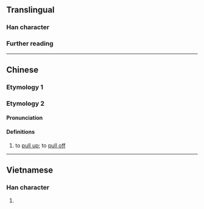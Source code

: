 {{character info/new}}
==Translingual==

===Han character===
{{Han char|rn=64|rad=手|as=07|sn=10|four=57027|canj=QQJL|ids=⿰扌邦}}

===Further reading===
{{Han ref|kx=0431.380|dkj=12103|dj=0781.090|hdz=31865.020|uh=6337}}

----

==Chinese==
===Etymology 1===
{{zh-see|搒|v}}
===Etymology 2===
{{zh-forms}}
{{rfe|zh}}<!--https://www.ixueshu.com/document/e71503e08b060ba7318947a18e7f9386.html-->
====Pronunciation====
{{zh-pron
|h=pfs=pâng
|cat=v
}}
{{rfp|hak|四bang24海bang53大bang33平bang11安bang11南bang24}}
====Definitions====
{{zh-hanzi}}

# {{lb|zh|Hakka}} to [[pull up]]; to [[pull off]]

----

==Vietnamese==

===Han character===
{{vi-hantu|văng|rs=手07}}

# {{rfdef|vi|sort=手07}}